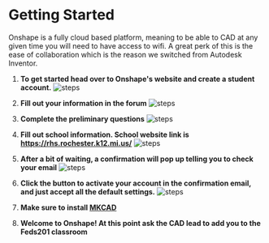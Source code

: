 # Getting Started

Onshape is a fully cloud based platform, meaning to be able to CAD at any given time you will need to have access to wifi. A great perk of this is the ease of collaboration which is the reason we switched from Autodesk Inventor.

1. **To get started head over to Onshape's website and create a student account.**
![steps](https://lh3.googleusercontent.com/pw/AP1GczPFuhf8JOCRhXvuFMW7ds1cOkbPBuN95rw_nrMryRoBVtYFSTqlDzR2v2KYA7XlxQadLB9oVuj2E5wJcx0P8QTustC9gCoVH5TaDUKWUPZHRLp8vcZyH9fu6hquovv-P-2Jzz3_ovPxxDHxvQAswxQH2w=w3838-h1918-s-no?authuser=0)

2. **Fill out your information in the forum**
![steps](https://lh3.googleusercontent.com/pw/AP1GczNqi8H9_0Exm4r26ayA7ugG_pKOTgOm-OB00q-Na1trptzPHQkS6cG4q71ra_ADVxW73XfT2LYMwgQtSqdxAw1orNXk6KbpFoOCVlS1THGfcEWitf2-PYzJgquIuuTvwJwd5TrAnLaas0OG97sOkQtDqw=w1708-h911-s-no?authuser=0)

3. **Complete the preliminary questions**
![steps](https://lh3.googleusercontent.com/pw/AP1GczMFPrhTA6E8CgmlMSJP1lwJJyjgFmLX0e1-TNAmPV_lyPRE77jJRp3qjiJWdzvusWm5zzIfXNoByKIPunWKQfprt32J1Otwji03B8m3UhagtYBcD6HNBAkmYZYkA8ekxXC5uGSQHtfzOXUVbiQwTRsuPQ=w2134-h984-s-no?authuser=0)

4. **Fill out school information. School website link is https://rhs.rochester.k12.mi.us/**
![steps](https://lh3.googleusercontent.com/pw/AP1GczPYkc8iSUTQ2KW1LpDU7ymBiky_Bz7rFzcsUxn3agJjLCQdew9ZKNkpepT6o9dN4k7oov5XVvuA8La1QGUHwqtaofW91E2MAR03_mGHrUFE6aimMFKs6Cwh6MkIKrUEnCXvAyVIaOXLqMCd3WC8--mXBA=w1174-h1844-s-no?authuser=0)

5. **After a bit of waiting, a confirmation will pop up telling you to check your email**
![steps](https://lh3.googleusercontent.com/pw/AP1GczOizren2KG5HC-QFqMTwzPevK6l8gqFY_cTsc_oc_-j-FZUvNllHzsD1uNWtcvMGvcBTcQCjLMWI-d7bsENks_AhRdi_RZKj2l3uVP8_kDBm2_O8e6lwqpUs3Brh8wObl26-dYSvaiASBxjr7Q3CEEm3w=w1307-h1106-s-no?authuser=0)

6. **Click the button to activate your account in the confirmation email, and just accept all the default settings.**
![steps](https://lh3.googleusercontent.com/pw/AP1GczOttiDXkhtN2Kt3i38arysdZsMSl_GdydKNZYrA_9mwZncxgatLzafkuqInffPE-kqS_az1CqJWCdNl6eMsxvklpBMC5aYMOrgegU-wkT34ydIDH_ZjeW8cwTzKzZV2b0-ccwt4sG3bhIKdd_uzrXpLVQ=w3370-h1396-s-no?authuser=0)

7. **Make sure to install [MKCAD](https://cad.onshape.com/appstore/apps/Manufacturers%20Models/6004ec5e83c40b107c183347)**

8. **Welcome to Onshape! At this point ask the CAD lead to add you to the Feds201 classroom**
